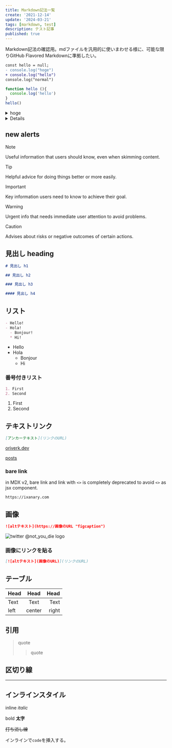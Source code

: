 ```yaml
---
title: Markdown記法一覧
create: '2021-12-14'
update: '2024-03-21'
tags: [markdown, test]
description: テスト記事
published: true
---
```

Markdown記法の確認用。mdファイルを汎用的に使いまわせる様に、可能な限りGitHub Flavored Markdownに準拠したい。

```diff javascript
const hello = null;
- console.log("hoge")
+ console.log("hello")
console.log("normal")
```

```js title=index.js {1}
function hello (){
  console.log('hello')
}
hello()
```

<details>
<summary>hoge</summary>

```ts title=index.ts
function sayHello(name: string){
  console.log(`hello, ${name}`);
}
```

</details>

<details>

ja-nn

</details>

## new alerts

> [!NOTE]
> Useful information that users should know, even when skimming content.

> [!TIP]
> Helpful advice for doing things better or more easily.

> [!IMPORTANT]
> Key information users need to know to achieve their goal.

> [!WARNING]
> Urgent info that needs immediate user attention to avoid problems.

> [!CAUTION]
> Advises about risks or negative outcomes of certain actions.

## 見出し heading

```md
# 見出し h1

## 見出し h2

### 見出し h3

#### 見出し h4
```

## リスト

```md
- Hello!
- Hola!
  - Bonjour!
  * Hi!
```

- Hello
- Hola
  - Bonjour
  - Hi

### 番号付きリスト

```md
1. First
2. Second
```

1. First
2. Second

## テキストリンク

```md
[アンカーテキスト](リンクのURL)
```

[oriverk.dev](https://oriverk.dev)

[posts](/posts)

### bare link

in MDX v2, bare link and link with `<>` is completely deprecated to avoid `<>` as jsx component.

```plaintext
https://ixanary.com
```

## 画像

```md
![altテキスト](https://画像のURL "figcaption")
```

![twitter @not_you_die logo](https://i.imgur.com/i2pY2j6.png "twitter @not_you_die")

### 画像にリンクを貼る

```md
[![altテキスト](画像のURL)](リンクのURL)
```

## テーブル

| Head |  Head  |  Head |
| :----- | :------: | ------: |
| Text |  Text  |  Text |
| left | center | right |

## 引用

> quote
>
>> quote
>>

## 区切り線

---

## インラインスタイル

inline _italic_

bold **太字**

~~打ち消し線~~

インラインで`code`を挿入する。
